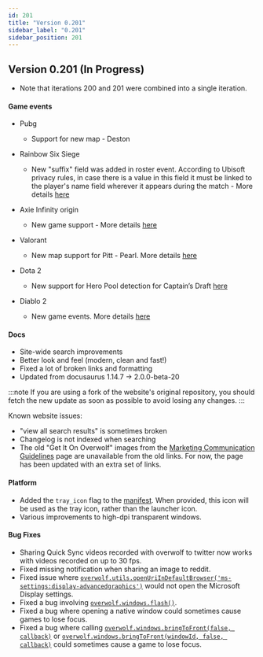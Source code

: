 ```yaml
---
id: 201
title: "Version 0.201"
sidebar_label: "0.201"
sidebar_position: 201
---
```


## Version 0.201 (In Progress)
* Note that iterations 200 and 201 were combined into a single iteration.

#### Game events
* Pubg
	* Support for new map - Deston

* Rainbow Six Siege
	* New "suffix" field was added in roster event. According to Ubisoft privacy rules, in case there is a value in this field it must be linked to the player's name field wherever it appears during the match - More details [here](/api/games/events/rainbow-six-siege#roster_xx-notes)

* Axie Infinity origin
	* New game support - More details [here](/api/games/events/axie-infinity-origin)

* Valorant
	* New map support for Pitt - Pearl. More details [here](/api/games/events/valorant)

* Dota 2
	* New support for Hero Pool detection for Captain’s Draft [here](/api/games/events/dota-2)

* Diablo 2
	* New game events. More details [here](/api/games/events/diablo-2-resurrected)

#### Docs
- Site-wide search improvements
- Better look and feel (modern, clean and fast!)
- Fixed a lot of broken links and formatting
- Updated from docusaurus 1.14.7 -> 2.0.0-beta-20

:::note
If you are using a fork of the website's original repository, you should fetch the new update as soon as possible to avoid losing any changes.
:::

Known website issues:
- "view all search results" is sometimes broken
- Changelog is not indexed when searching
- The old "Get It On Overwolf" images from the [Marketing Communication Guidelines](/topics/best-practices/communication-guidelines) page are unavailable from the old links. For now, the page has been updated with an extra set of links.

#### Platform
- Added the `tray_icon` flag to the [manifest](/api/manifest). When provided, this icon will be used as the tray icon, rather than the launcher icon.
- Various improvements to high-dpi transparent windows.

#### Bug Fixes
- Sharing Quick Sync videos recorded with overwolf to twitter now works with videos recorded on up to 30 fps.
- Fixed missing notification when sharing an image to reddit.
- Fixed issue where [`overwolf.utils.openUriInDefaultBrowser('ms-settings:display-advancedgraphics')`](/api/utils#openurlindefaultbrowserurl) would not open the Microsoft Display settings.
- Fixed a bug involving [`overwolf.windows.flash()`](/api/windows#flashwindowid-behaviorcallback).
- Fixed a bug where opening a native window could sometimes cause games to lose focus.
- Fixed a bug where calling [`overwolf.windows.bringToFront(false, callback)`](/api/windows#bringtofrontgrabfocus-callback) or [`overwolf.windows.bringToFront(windowId, false, callback)`](/api/windows#bringtofrontwindowid-grabfocus-callback) could sometimes cause a game to lose focus.

